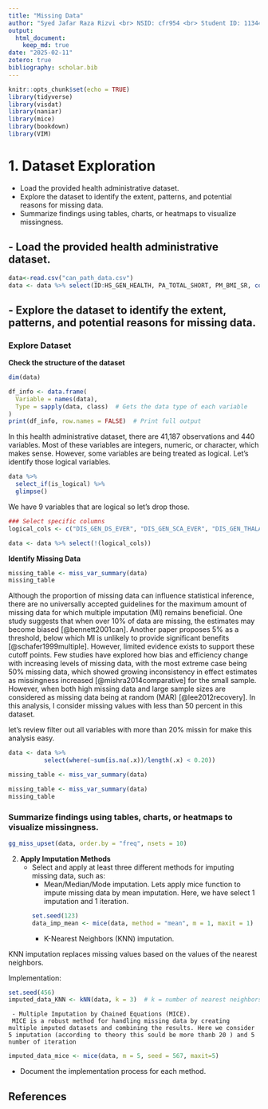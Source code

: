 ```yaml
---
title: "Missing Data"
author: "Syed Jafar Raza Rizvi <br> NSID: cfr954 <br> Student ID: 11344782"
output:
  html_document:
    keep_md: true
date: "2025-02-11"
zotero: true
bibliography: scholar.bib
---
```


```r
knitr::opts_chunk$set(echo = TRUE)
library(tidyverse)
library(visdat)
library(naniar)
library(mice)
library(bookdown)
library(VIM)
```
# 1. **Dataset Exploration**  
   - Load the provided health administrative dataset.  
   - Explore the dataset to identify the extent, patterns, and potential reasons for missing data.  
   - Summarize findings using tables, charts, or heatmaps to visualize missingness.  
   
## - Load the provided health administrative dataset.
```r
data<-read.csv("can_path_data.csv")
data <- data %>% select(ID:HS_GEN_HEALTH, PA_TOTAL_SHORT, PM_BMI_SR, contains("_EVER"), contains("WRK_"))
```

## - Explore the dataset to identify the extent, patterns, and potential reasons for missing data.

### Explore Dataset 

**Check the structure of the dataset**

```r

dim(data)

df_info <- data.frame(
  Variable = names(data), 
  Type = sapply(data, class)  # Gets the data type of each variable
)
print(df_info, row.names = FALSE)  # Print full output
```

In this health administrative dataset, there are 41,187 observations and 440 variables. Most of these variables are integers, numeric, or character, which makes sense. However, some variables are being treated as logical. Let’s identify those logical variables.

```r
data %>% 
  select_if(is_logical) %>% 
  glimpse()
```


We have 9 variables that are logical so let's drop those.


```r
### Select specific columns
logical_cols <- c("DIS_GEN_DS_EVER", "DIS_GEN_SCA_EVER", "DIS_GEN_THALASSEMIA_EVER", "DIS_GEN_CAH_EVER", "DIS_GEN_AIS_EVER", "DIS_GEN_HEMOPHILIA_EVER", "DIS_GEN_CF_EVER", "DIS_GEN_KS_EVER", "DIS_GEN_TS_EVER")

data <- data %>% select(!(logical_cols))
```
**Identify Missing Data**


```r
missing_table <- miss_var_summary(data)
missing_table
```
Although the proportion of missing data can influence statistical inference, there are no universally accepted guidelines for the maximum amount of missing data for which multiple imputation (MI) remains beneficial. One study suggests that when over 10% of data are missing, the estimates may become biased [@bennett2001can]. Another paper proposes 5% as a threshold, below which MI is unlikely to provide significant benefits [@schafer1999multiple]. However, limited evidence exists to support these cutoff points. Few studies have explored how bias and efficiency change with increasing levels of missing data, with the most extreme case being 50% missing data, which showed growing inconsistency in effect estimates as missingness increased [@mishra2014comparative] for the small sample. However, when both high missing data and large sample sizes are considered as missing data being at random (MAR) [@lee2012recovery]. In this analysis, I consider missing values with less than 50 percent in this dataset.

let's review filter out all variables with more than 20% missin for make this analysis easy.


```r
data <- data %>%
          select(where(~sum(is.na(.x))/length(.x) < 0.20))

missing_table <- miss_var_summary(data)
```
```r
missing_table <- miss_var_summary(data)
missing_table
```

### Summarize findings using tables, charts, or heatmaps to visualize missingness. 

```r
gg_miss_upset(data, order.by = "freq", nsets = 10)
```

2. **Apply Imputation Methods**  
   - Select and apply at least three different methods for imputing missing data, such as:  
     - Mean/Median/Mode imputation.
Lets apply mice function to impute missing data by mean imputation. Here, we have select 1 imputation and 1 iteration. 
```r
set.seed(123)
data_imp_mean <- mice(data, method = "mean", m = 1, maxit = 1)
```
     
     - K-Nearest Neighbors (KNN) imputation. 

KNN imputation replaces missing values based on the values of the nearest neighbors.

Implementation:
```r
set.seed(456)
imputed_data_KNN <- kNN(data, k = 3)  # k = number of nearest neighbors
```
     
     - Multiple Imputation by Chained Equations (MICE). 
     MICE is a robust method for handling missing data by creating multiple imputed datasets and combining the results. Here we consider 5 imputation (according to theory this sould be more thanb 20 ) and 5 number of iteration
```r
imputed_data_mice <- mice(data, m = 5, seed = 567, maxit=5)
```
     
   - Document the implementation process for each method. 
   
   

## References